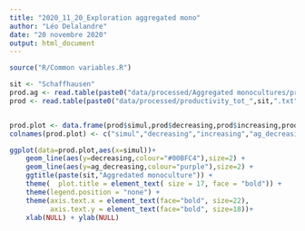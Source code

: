```yaml
---
title: "2020_11_20_Exploration aggregated mono"
author: "Léo Delalandre"
date: "20 novembre 2020"
output: html_document
---
```

```r
source("R/Common variables.R")
```

```r
sit <- "Schaffhausen"
prod.ag <- read.table(paste0("data/processed/Aggregated monocultures/productivity_tot_",sit,"_art mono.txt"),header=T)
prod <- read.table(paste0("data/processed/productivity_tot_",sit,".txt"),header=T)


prod.plot <- data.frame(prod$simul,prod$decreasing,prod$increasing,prod.ag$decreasing,prod.ag$increasing)
colnames(prod.plot) <- c("simul","decreasing","increasing","ag_decreasing","ag_increasing")

ggplot(data=prod.plot,aes(x=simul))+
    geom_line(aes(y=decreasing,colour="#00BFC4"),size=2) +
    geom_line(aes(y=ag_decreasing,colour="purple"),size=2) +
    ggtitle(paste(sit,"Aggredated monoculture")) +
    theme(  plot.title = element_text( size = 17, face = "bold")) +
    theme(legend.position = "none") +
    theme(axis.text.x = element_text(face="bold", size=22),
          axis.text.y = element_text(face="bold", size=18))+
    xlab(NULL) + ylab(NULL)
```


